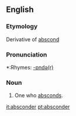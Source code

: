 ==English==

===Etymology===
Derivative of [[abscond]]

===Pronunciation===
*:Rhymes: [[Rhymes:English:-ɒndə(r)|-ɒndə(r)]]

===Noun===
{{en-noun}}

#One who [[abscond]]s.

[[it:absconder]]
[[pt:absconder]]